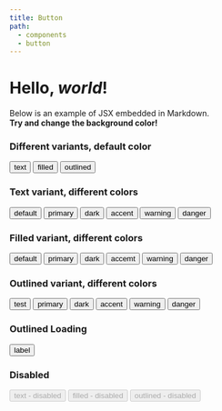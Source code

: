 ```yaml
---
title: Button
path:
  - components
  - button
---
```



# Hello, _world_!

Below is an example of JSX embedded in Markdown. <br /> **Try and change
the background color!**

### Different variants, default color

<Button variant="text">text</Button>
<Button variant="filled">filled</Button>
<Button variant="outlined">outlined</Button>

### Text variant, different colors

<Button variant="text">default</Button>
<Button variant="text" color="primary">
  primary
</Button>
<Button variant="text" color="gray">
  dark
</Button>
<Button variant="text" color="accent">
  accent
</Button>
<Button variant="text" color="warning">
  warning
</Button>
<Button variant="text" color="danger">
  danger
</Button>

### Filled variant, different colors

<Button variant="filled">default</Button>
<Button variant="filled" color="primary">
  primary
</Button>
<Button variant="filled" color="gray">
  dark
</Button>
<Button variant="filled" color="accent">
  accemt
</Button>
<Button variant="filled" color="warning">
  warning
</Button>
<Button variant="filled" color="danger">
  danger
</Button>

### Outlined variant, different colors

<Button variant="outlined">test</Button>
<Button variant="outlined" color="primary">
  primary
</Button>
<Button variant="outlined" color="gray">
  dark
</Button>
<Button variant="outlined" color="accent">
  accent
</Button>
<Button variant="outlined" color="warning">
  warning
</Button>
<Button variant="outlined" color="danger">
  danger
</Button>

### Outlined Loading

<Button variant="outlined" loading>
  label
</Button>

### Disabled

<Button variant="text" disabled>
  text - disabled
</Button>
<Button variant="filled" disabled>
  filled - disabled
</Button>
<Button variant="outlined" disabled>
  outlined - disabled
</Button>
